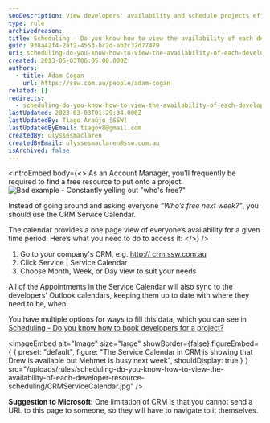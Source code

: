 ```yaml
---
seoDescription: View developers' availability and schedule projects efficiently using the CRM Service Calendar.
type: rule
archivedreason:
title: Scheduling - Do you know how to view the availability of each developer? (Resource Scheduling)
guid: 938a42f4-2af2-4553-bc2d-ab2c32d77479
uri: scheduling-do-you-know-how-to-view-the-availability-of-each-developer-resource-scheduling
created: 2013-05-03T06:05:00.000Z
authors:
  - title: Adam Cogan
    url: https://ssw.com.au/people/adam-cogan
related: []
redirects:
  - scheduling-do-you-know-how-to-view-the-availability-of-each-developer-(resource-scheduling)
lastUpdated: 2023-03-03T01:29:34.000Z
lastUpdatedBy: Tiago Araújo [SSW]
lastUpdatedByEmail: tiagov8@gmail.com
createdBy: ulyssesmaclaren
createdByEmail: ulyssesmaclaren@ssw.com.au
isArchived: false
---
```


<introEmbed
  body={<>
As an Account Manager, you'll frequently be required to find a free resource to put onto a project.
![Bad example - Constantly yelling out "who's free?"](/uploads/rules/scheduling-do-you-know-how-to-view-the-availability-of-each-developer-resource-scheduling/yelling-whos-free.jpg)

Instead of going around and asking everyone _“Who’s free next week?”_, you should use the CRM Service Calendar.

The calendar provides a one page view of everyone’s availability for a given time period. Here’s what you need to do to access it:
  </>}
/>
1. Go to your company's CRM, e.g. [http:// crm.ssw.com.au](http://crm.ssw.com.au)
2. Click Service | Service Calendar
3. Choose Month, Week, or Day view to suit your needs

All of the Appointments in the Service Calendar will also sync to the developers' Outlook calendars, keeping them up to date with where they need to be, when.

You have multiple options for ways to fill this data, which you can see in [Scheduling - Do you know how to book developers for a project?](/scheduling-do-you-know-how-to-book-developers-for-a-project)


<imageEmbed
  alt="Image"
  size="large"
  showBorder={false}
  figureEmbed={ {
    preset: "default",
    figure: "The Service Calendar in CRM is showing that Drew is available but Mehmet is busy next week",
    shouldDisplay: true
  } }
  src="/uploads/rules/scheduling-do-you-know-how-to-view-the-availability-of-each-developer-resource-scheduling/CRMServiceCalendar.jpg"
/>


**Suggestion to Microsoft:** One limitation of CRM is that you cannot send a URL to this page to someone, so they will have to navigate to it themselves.
